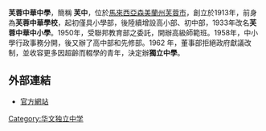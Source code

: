 {{Infobox_School
| name = 芙蓉中华中学<br>Chung Hua High School Seremban<br>{{small|''Sekolah Menengah Tinggi Chung Hua Seremban''}}
| native_name  = 
| logo=
| image       = 
| motto       = 
| established = 1913年
| type        = [[華文獨立中學|華文獨立中學]]
| religion    = 
| affiliation = 
| district = {{MAS}}{{Negeri Sembilan}}[[芙蓉市|芙蓉市]]
| coordinates = {{Coord|2.736329|N|101.933175|E|display=inline,title}}
| courses     = 
| president   = 
| principal = 蔡亲炀博士 （2009-至今）
| dean        = 
| college     = 
| magazine    = 
| address     = Jalan Tun Dr. Ismail, 70200 Seremban, N.S.D.K. Malaysia.
| medium_of_language = [[华文|华文]]、[[马来文|国文]]、[[英文|英文]]
| free_label =考试
| free_text =[[独中统一考试|独中统一考试]]（UEC）
| number = 067612782
| website     = http://www.chhsban.edu.my/?cid=2
| mapframe-zoom  = 16
}}
'''芙蓉中華中學'''，簡稱 '''芙中'''，位於[[馬來西亞|馬來西亞]][[森美蘭州|森美蘭州]][[芙蓉市|芙蓉市]]，創立於1913年，前身為'''芙蓉中華學校'''，起初僅具小學部，後陸續增設高小部、初中部，1933年改名'''芙蓉中華中小學'''。1950年，受聯邦教育部之委託，開辦高級師範班。1958年，中小學行政事務分開，後又辦了高中部和先修部。1962 年，董事部拒絕政府獻議改制，並收容更多因超齡而輟學的青年，決定辦'''獨立中學'''。

==外部連結==
* [http://www.chhsban.edu.my/?cid=2 官方網站] {{Wayback|url=http://www.chhsban.edu.my/?cid=2 |date=20160323160541 }}

{{马来西亚华文独中}}

[[Category:华文独立中学|Category:华文独立中学]]